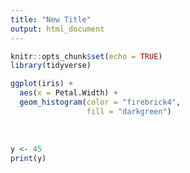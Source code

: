 ```yaml
---
title: "New Title"
output: html_document
---
```


```r
knitr::opts_chunk$set(echo = TRUE)
library(tidyverse)
```

```r
ggplot(iris) +
  aes(x = Petal.Width) +
  geom_histogram(color = "firebrick4",
                 fill = "darkgreen")


```

<br>

```r
y <- 45
print(y)
```

